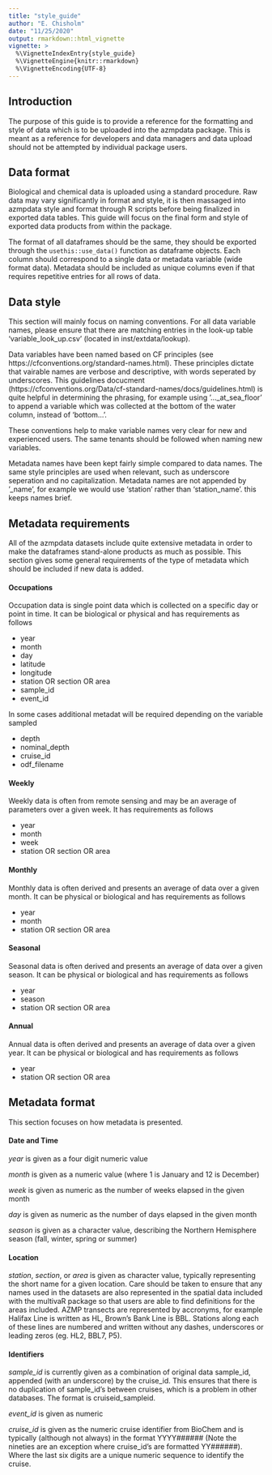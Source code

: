 ```yaml
---
title: "style_guide"
author: "E. Chisholm"
date: "11/25/2020"
output: rmarkdown::html_vignette
vignette: >
  %\VignetteIndexEntry{style_guide}
  %\VignetteEngine{knitr::rmarkdown}
  %\VignetteEncoding{UTF-8}
---
```


## Introduction

The purpose of this guide is to provide a reference for the formatting and style of data which is to be uploaded into the azmpdata package. This is meant as a reference for developers and data managers and data upload should not be attempted by individual package users. 

## Data format
Biological and chemical data is uploaded using a standard procedure. Raw data may vary significantly in format and style, it is then massaged into azmpdata style and format through R scripts before being finalized in exported data tables. This guide will focus on the final form and style of exported data products from within the package. 

The format of all dataframes should be the same, they should be exported through the `usethis::use_data()` function as dataframe objects. Each column should correspond to a single data or metadata variable (wide format data). Metadata should be included as unique columns even if that requires repetitive entries for all rows of data. 

## Data style

This section will mainly focus on naming conventions. For all data variable names, please ensure that there are matching entries in the look-up table 'variable_look_up.csv' (located in inst/extdata/lookup). 

Data variables have been named based on CF principles (see https://cfconventions.org/standard-names.html). These principles dictate that vairable names are verbose and descriptive, with words seperated by underscores. This guidelines docucment (https://cfconventions.org/Data/cf-standard-names/docs/guidelines.html) is quite helpful in determining the phrasing, for example using '..._at_sea_floor' to append a variable which was collected at the bottom of the water column, instead of 'bottom...'.

These conventions help to make variable names very clear for new and experienced users. The same tenants should be followed when naming new variables.


Metadata names have been kept fairly simple compared to data names. The same style principles are used when relevant, such as underscore seperation and no capitalization. Metadata names are not appended by '_name', for example we would use 'station' rather than 'station_name'. this keeps names brief. 

## Metadata requirements

All of the azmpdata datasets include quite extensive metadata in order to make the dataframes stand-alone products as much as possible. This section gives some general requirements of the type of metadata which should be included if new data is added. 


#### Occupations
Occupation data is single point data which is collected on a specific day or point in time. It can be biological or physical and has requirements as follows

* year
* month
* day
* latitude
* longitude
* station OR section OR area
* sample_id
* event_id

In some cases additional metadat will be required depending on the variable sampled

* depth
* nominal_depth
* cruise_id
* odf_filename

#### Weekly
Weekly data is often from remote sensing and may be an average of parameters over a given week. It has requirements as follows

* year
* month
* week
* station OR section OR area

#### Monthly
Monthly data is often derived and presents an average of data over a given month. It can be physical or biological and has requirements as follows

* year
* month
* station OR section OR area

#### Seasonal
Seasonal data is often derived and presents an average of data over a given season. It can be physical or biological and has requirements as follows

* year
* season
* station OR section OR area

#### Annual 
Annual data is often derived and presents an average of data over a given year. It can be physical or biological and has requirements as follows

* year
* station OR section OR area


## Metadata format

This section focuses on how metadata is presented.

#### Date and Time

_year_ is given as a four digit numeric value

_month_ is given as a numeric value (where 1 is January and 12 is December)

_week_ is given as numeric as the number of weeks elapsed in the given month

_day_ is given as numeric as the number of days elapsed in the given month

_season_ is given as a character value, describing the Northern Hemisphere season (fall, winter, spring or summer)

#### Location
_station_, _section_, or _area_ is given as character value, typically representing the short name for a given location. Care should be taken to ensure that any names used in the datasets are also represented in the spatial data included with the multivaR package so that users are able to find definitions for the areas included. AZMP transects are represented by accronyms, for example Halifax Line is written as HL, Brown's Bank Line is BBL. Stations along each of these lines are numbered and written without any dashes, underscores or leading zeros (eg. HL2, BBL7, P5). 

#### Identifiers
_sample_id_ is currently given as a combination of original data sample_id, appended (with an underscore) by the cruise_id. This ensures that there is no duplication of sample_id's between cruises, which is a problem in other databases. The format is cruiseid_sampleid. 

_event_id_ is given as numeric

_cruise_id_ is given as the numeric cruise identifier from BioChem and is typically (although not always) in the format YYYY###### (Note the nineties are an exception where cruise_id's are formatted YY######). Where the last six digits are a unique numeric sequence to identify the cruise. 


